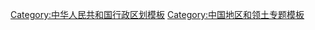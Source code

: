 {{Navbox
|name=Henan topics
|state= {{{state<includeonly>|collapsed</includeonly>}}}
|tracking = <includeonly>no</includeonly>
|title=[[河南]]专题
|listclass = hlist
|above = [[郑州市]] ([[中华人民共和国省会列表|省会]])
|below = {{icon|category}} '''[[:Category:河南|分类]]'''&nbsp;&nbsp;&nbsp;&nbsp;[[File:Commons-logo.svg|16x16px|link=|alt=]] '''[[commons:Category:Henan|共享资源]]'''
|evenstyle = background:#F4F0EC

|group1=[[:Category:河南|总体]] 
|list1=
* [[河南历史|历史]]
* [[河南政治|政治]]
* [[河南省#经济|经济]] 
* [[河南省名人列表|人文]]

|group2=[[:Category:河南地理|地理]]
|list2=
* [[中华人民共和国城市列表#河南省|城市]] 
* [[华北平原]] 
* [[黄土高原]] 
* [[南阳盆地]] 
* [[太行山]] 
* [[大别山]] 
* [[黄河]] 
* [[淮河]] 

|group3=[[中原文化|文化]]
|list3=
* [[中原官话]] 
* [[天地之中]]
* [[洛学]]
* [[豫剧]] 
* [[豫菜]] 
* [[胡辣湯]]
* [[汝窑]]
* [[钧窑]] 
* [[汴绣]]
* [[少林功夫]]
* [[太极拳]] 
* [[洛阳牡丹]] 
* [[信阳毛尖]]
* [[河南省高等学校列表|高校]]

|group4=旅游景点
|list4=
* [[龙门石窟]] 
* [[嵩山]]
* [[少林寺]]
* [[白马寺]] 
* [[殷墟]]
* [[云台山]] 
* [[老君山 (栾川)|老君山]] 
* [[红旗渠]] 
* [[登封观星台]] 

}}<noinclude>


{{collapsible option |state=collapsed}}

[[Category:中华人民共和国行政区划模板]]
[[Category:中国地区和领土专题模板]]
[[Category:河南| ]]
</noinclude>